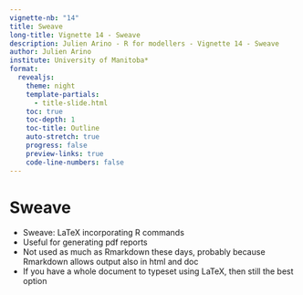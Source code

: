 ---
vignette-nb: "14"
title: Sweave
long-title: Vignette 14 - Sweave
description: Julien Arino - R for modellers - Vignette 14 - Sweave
author: Julien Arino
institute: University of Manitoba*
format: 
  revealjs:
    theme: night    
    template-partials:
      - title-slide.html
    toc: true
    toc-depth: 1
    toc-title: Outline
    auto-stretch: true
    progress: false
    preview-links: true
    code-line-numbers: false
---

# Sweave

- Sweave: LaTeX incorporating R commands
- Useful for generating pdf reports
- Not used as much as Rmarkdown these days, probably because Rmarkdown allows output also in html and doc
- If you have a whole document to typeset using LaTeX, then still the best option

